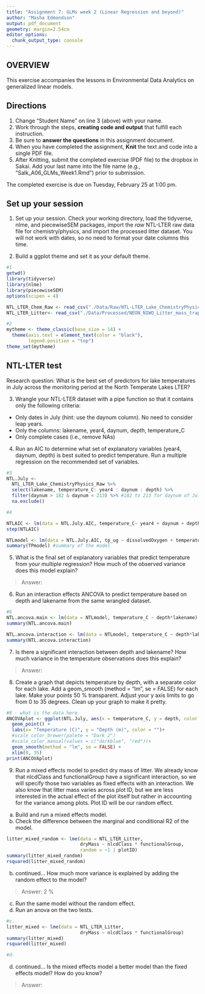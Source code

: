 ```yaml
---
title: "Assignment 7: GLMs week 2 (Linear Regression and beyond)"
author: "Masha Edmondson"
output: pdf_document
geometry: margin=2.54cm
editor_options: 
  chunk_output_type: console
---
```


## OVERVIEW

This exercise accompanies the lessons in Environmental Data Analytics on generalized linear models. 

## Directions
1. Change "Student Name" on line 3 (above) with your name.
3. Work through the steps, **creating code and output** that fulfill each instruction.
4. Be sure to **answer the questions** in this assignment document.
6. When you have completed the assignment, **Knit** the text and code into a single PDF file.
8. After Knitting, submit the completed exercise (PDF file) to the dropbox in Sakai. Add your last name into the file name (e.g., "Salk_A06_GLMs_Week1.Rmd") prior to submission.

The completed exercise is due on Tuesday, February 25 at 1:00 pm.

## Set up your session 
1. Set up your session. Check your working directory, load the tidyverse, nlme, and piecewiseSEM packages, import the *raw* NTL-LTER raw data file for chemistry/physics, and import the processed litter dataset. You will not work with dates, so no need to format your date columns this time.

2. Build a ggplot theme and set it as your default theme.

```r
#1
getwd()
library(tidyverse)
library(nlme)
library(piecewiseSEM)
options(scipen = 4) 

NTL_LTER_Chem_Raw <- read_csv("./Data/Raw/NTL-LTER_Lake_ChemistryPhysics_Raw.csv")
NTL_LTER_Litter<- read_csv("./Data/Processed/NEON_NIWO_Litter_mass_trap_Processed.csv")

#2
mytheme <- theme_classic(base_size = 14) +
  theme(axis.text = element_text(color = "black"), 
        legend.position = "top")
theme_set(mytheme)
```


## NTL-LTER test
Research question: What is the best set of predictors for lake temperatures in July across the monitoring period at the North Temperate Lakes LTER? 

3. Wrangle your NTL-LTER dataset with a pipe function so that it contains only the following criteria: 

* Only dates in July (hint: use the daynum column). No need to consider leap years.
* Only the columns: lakename, year4, daynum, depth, temperature_C
* Only complete cases (i.e., remove NAs)

4. Run an AIC to determine what set of explanatory variables (year4, daynum, depth) is best suited to predict temperature. Run a multiple regression on the recommended set of variables. 

```r
#3
NTL.July <- 
  NTL_LTER_Lake_ChemistryPhysics_Raw %>%
  select(lakename, temperature_C: year4 : daynum : depth) %>%
  filter(daynum > 182 & daynum < 213) %>% #182 to 213 for daynum of July
  na.exclude()

#4

NTLAIC <- lm(data = NTL.July.AIC, temperature_C~ year4 + daynum + depth) 
step(NTLAIC) 

NTLmodel <- lm(data = NTL.July.AIC, tp_ug ~ dissolvedOxygen + temperature_C + tn_ug)
summary(TPmodel) #summary of the model
```

5. What is the final set of explanatory variables that predict temperature from your multiple regression? How much of the observed variance does this model explain?

> Answer: 

6. Run an interaction effects ANCOVA to predict temperature based on depth and lakename from the same wrangled dataset.

```r

#6
NTL.ancova.main <- lm(data = NTLmodel, temperature_C ~ depth*lakename)
summary(NTL.ancova.main) 

NTL.ancova.interaction <- lm(data = NTLmodel, temperature_C ~ depth*lakename)
summary(NTL.ancova.interaction)

```

7. Is there a significant interaction between depth and lakename? How much variance in the temperature observations does this explain?

> Answer: 

8. Create a graph that depicts temperature by depth, with a separate color for each lake. Add a geom_smooth (method = "lm", se = FALSE) for each lake. Make your points 50 % transparent. Adjust your y axis limits to go from 0 to 35 degrees. Clean up your graph to make it pretty. 

```r
#8 - what is the data here
ANCOVAplot <- ggplot(NTL.July, aes(x = temperature_C, y = depth, color = lakename)) + 
  geom_point() + 
  labs(x= "Temperature (C)", y = "Depth (m)", color = "")+
  #scale_color_brewer(palete = "Dark 2")
  #scale_color_manual(values = c("darkblue", "red"))+
  geom_smooth(method = "lm", se = FALSE) +
  xlim(0, 35)
print(ANCOVAplot)
```

9. Run a mixed effects model to predict dry mass of litter. We already know that nlcdClass and functionalGroup have a significant interaction, so we will specify those two variables as fixed effects with an interaction. We also know that litter mass varies across plot ID, but we are less interested in the actual effect of the plot itself but rather in accounting for the variance among plots. Plot ID will be our random effect.

a. Build and run a mixed effects model.
b. Check the difference between the marginal and conditional R2 of the model. 

```r
litter_mixed_random <- lme(data = NTL_LTER_Litter,
                           dryMass ~ nlcdClass * functionalGroup,
                           random = ~1 | plotID)
summary(litter_mixed_random)
rsquared(litter_mixed_random)
```

b. continued... How much more variance is explained by adding the random effect to the model? 

> Answer: 2 %

c. Run the same model without the random effect.
d. Run an anova on the two tests. 
```r
#c.
litter_mixed <- lme(data = NTL_LTER_Litter,
                           dryMass ~ nlcdClass * functionalGroup)
summary(litter_mixed)
rsquared(litter_mixed)

#d.
```

d. continued... Is the mixed effects model a better model than the fixed effects model? How do you know?

> Answer: 